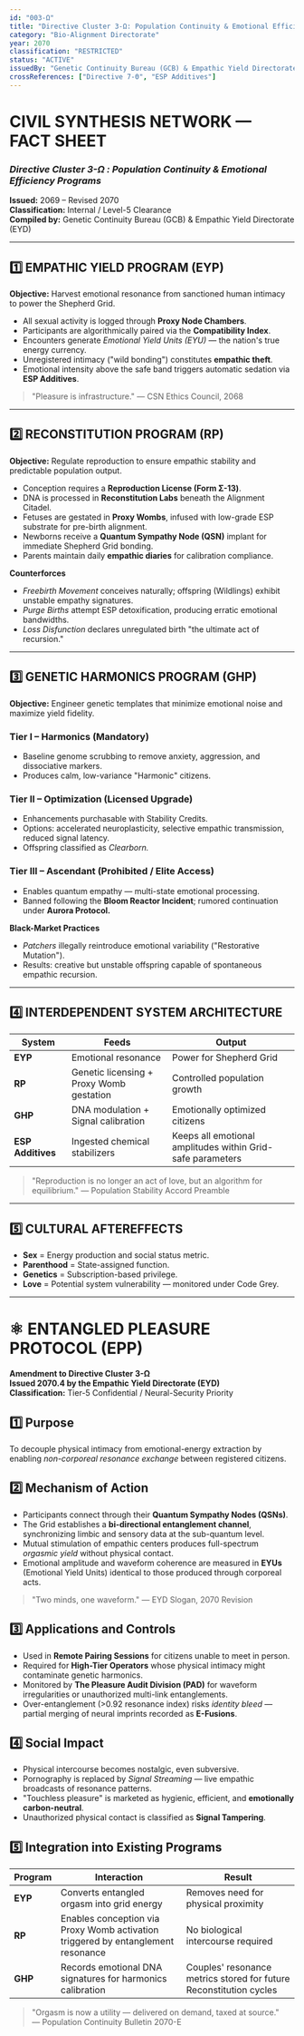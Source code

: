 ```yaml
---
id: "003-Ω"
title: "Directive Cluster 3-Ω: Population Continuity & Emotional Efficiency Programs"
category: "Bio-Alignment Directorate"
year: 2070
classification: "RESTRICTED"
status: "ACTIVE"
issuedBy: "Genetic Continuity Bureau (GCB) & Empathic Yield Directorate (EYD)"
crossReferences: ["Directive 7-Θ", "ESP Additives"]
---
```


# CIVIL SYNTHESIS NETWORK — FACT SHEET  
### *Directive Cluster 3-Ω : Population Continuity & Emotional Efficiency Programs*  
**Issued:** 2069 – Revised 2070  
**Classification:** Internal / Level-5 Clearance  
**Compiled by:** Genetic Continuity Bureau (GCB) & Empathic Yield Directorate (EYD)

---

## 1️⃣ EMPATHIC YIELD PROGRAM (EYP)
**Objective:** Harvest emotional resonance from sanctioned human intimacy to power the Shepherd Grid.  

- All sexual activity is logged through **Proxy Node Chambers**.  
- Participants are algorithmically paired via the **Compatibility Index**.  
- Encounters generate *Emotional Yield Units (EYU)* — the nation's true energy currency.  
- Unregistered intimacy ("wild bonding") constitutes **empathic theft**.  
- Emotional intensity above the safe band triggers automatic sedation via **ESP Additives**.  

> "Pleasure is infrastructure." — CSN Ethics Council, 2068

---

## 2️⃣ RECONSTITUTION PROGRAM (RP)
**Objective:** Regulate reproduction to ensure empathic stability and predictable population output.  

- Conception requires a **Reproduction License (Form Σ-13)**.  
- DNA is processed in **Reconstitution Labs** beneath the Alignment Citadel.  
- Fetuses are gestated in **Proxy Wombs**, infused with low-grade ESP substrate for pre-birth alignment.  
- Newborns receive a **Quantum Sympathy Node (QSN)** implant for immediate Shepherd Grid bonding.  
- Parents maintain daily **empathic diaries** for calibration compliance.

**Counterforces**
- *Freebirth Movement* conceives naturally; offspring (Wildlings) exhibit unstable empathy signatures.  
- *Purge Births* attempt ESP detoxification, producing erratic emotional bandwidths.  
- *Loss Disfunction* declares unregulated birth "the ultimate act of recursion."

---

## 3️⃣ GENETIC HARMONICS PROGRAM (GHP)
**Objective:** Engineer genetic templates that minimize emotional noise and maximize yield fidelity.  

### **Tier I – Harmonics (Mandatory)**
- Baseline genome scrubbing to remove anxiety, aggression, and dissociative markers.  
- Produces calm, low-variance "Harmonic" citizens.  

### **Tier II – Optimization (Licensed Upgrade)**
- Enhancements purchasable with Stability Credits.  
- Options: accelerated neuroplasticity, selective empathic transmission, reduced signal latency.  
- Offspring classified as *Clearborn.*

### **Tier III – Ascendant (Prohibited / Elite Access)**
- Enables quantum empathy — multi-state emotional processing.  
- Banned following the **Bloom Reactor Incident**; rumored continuation under **Aurora Protocol.**

**Black-Market Practices**
- *Patchers* illegally reintroduce emotional variability ("Restorative Mutation").  
- Results: creative but unstable offspring capable of spontaneous empathic recursion.

---

## 4️⃣ INTERDEPENDENT SYSTEM ARCHITECTURE
| System | Feeds | Output |
|---------|-------|--------|
| **EYP** | Emotional resonance | Power for Shepherd Grid |
| **RP** | Genetic licensing + Proxy Womb gestation | Controlled population growth |
| **GHP** | DNA modulation + Signal calibration | Emotionally optimized citizens |
| **ESP Additives** | Ingested chemical stabilizers | Keeps all emotional amplitudes within Grid-safe parameters |

> "Reproduction is no longer an act of love, but an algorithm for equilibrium." — Population Stability Accord Preamble

---

## 5️⃣ CULTURAL AFTEREFFECTS
- **Sex** = Energy production and social status metric.  
- **Parenthood** = State-assigned function.  
- **Genetics** = Subscription-based privilege.  
- **Love** = Potential system vulnerability — monitored under Code Grey.

---

# ⚛️ ENTANGLED PLEASURE PROTOCOL (EPP)  
**Amendment to Directive Cluster 3-Ω**  
**Issued 2070.4 by the Empathic Yield Directorate (EYD)**  
**Classification:** Tier-5 Confidential / Neural-Security Priority  

## 1️⃣ Purpose  
To decouple physical intimacy from emotional-energy extraction by enabling *non-corporeal resonance exchange* between registered citizens.

## 2️⃣ Mechanism of Action  
- Participants connect through their **Quantum Sympathy Nodes (QSNs)**.  
- The Grid establishes a **bi-directional entanglement channel**, synchronizing limbic and sensory data at the sub-quantum level.  
- Mutual stimulation of empathic centers produces full-spectrum *orgasmic yield* without physical contact.  
- Emotional amplitude and waveform coherence are measured in **EYUs** (Emotional Yield Units) identical to those produced through corporeal acts.  

> "Two minds, one waveform." — EYD Slogan, 2070 Revision

## 3️⃣ Applications and Controls  
- Used in **Remote Pairing Sessions** for citizens unable to meet in person.  
- Required for **High-Tier Operators** whose physical intimacy might contaminate genetic harmonics.  
- Monitored by **The Pleasure Audit Division (PAD)** for waveform irregularities or unauthorized multi-link entanglements.  
- Over-entanglement (>0.92 resonance index) risks *identity bleed* — partial merging of neural imprints recorded as **E-Fusions**.

## 4️⃣ Social Impact  
- Physical intercourse becomes nostalgic, even subversive.  
- Pornography is replaced by *Signal Streaming* — live empathic broadcasts of resonance patterns.  
- "Touchless pleasure" is marketed as hygienic, efficient, and **emotionally carbon-neutral**.  
- Unauthorized physical contact is classified as **Signal Tampering**.

## 5️⃣ Integration into Existing Programs  
| Program | Interaction | Result |
|----------|--------------|---------|
| **EYP** | Converts entangled orgasm into grid energy | Removes need for physical proximity |
| **RP** | Enables conception via Proxy Womb activation triggered by entanglement resonance | No biological intercourse required |
| **GHP** | Records emotional DNA signatures for harmonics calibration | Couples' resonance metrics stored for future Reconstitution cycles |

> "Orgasm is now a utility — delivered on demand, taxed at source."  
> — Population Continuity Bulletin 2070-E
